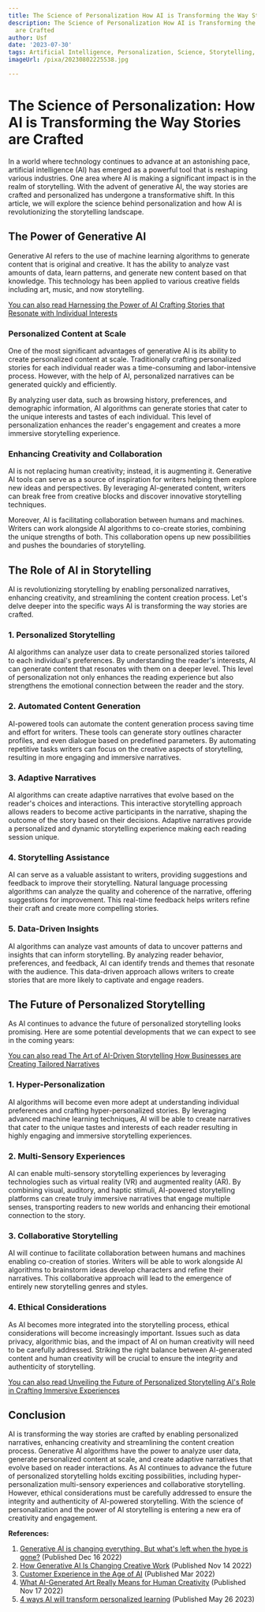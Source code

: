 ```yaml
---
title: The Science of Personalization How AI is Transforming the Way Stories are Crafted
description: The Science of Personalization How AI is Transforming the Way Stories
  are Crafted
author: Usf
date: '2023-07-30'
tags: Artificial Intelligence, Personalization, Science, Storytelling, Transformation
imageUrl: /pixa/20230802225538.jpg

---
```

# The Science of Personalization: How AI is Transforming  the Way Stories are Crafted

In a world  where technology continues to advance  at an  astonishing pace,  artificial intelligence  (AI) has emerged as a powerful tool that is reshaping various industries. One area where AI is making a significant impact is in the realm of storytelling. With the advent of generative AI, the way stories are crafted and personalized has undergone a transformative shift. In this article, we will explore the science behind  personalization and how AI is revolutionizing the storytelling landscape.

## The  Power of Generative AI

Generative  AI refers to the use of machine learning algorithms to generate  content that is original and creative. It has the  ability to analyze vast amounts of data, learn patterns, and generate new content based on that knowledge. This technology has been applied to various creative fields including  art, music, and now storytelling.

[You can also read Harnessing the  Power of AI Crafting Stories that Resonate with Individual Interests](Harnessing%20the%20Power%20of%20AI%20Crafting%20Stories%20that%20Resonate%20with%20Individual%20Interests)


### Personalized  Content at Scale

One of the  most significant advantages of generative AI is  its ability to  create personalized content at scale. Traditionally crafting personalized stories for each  individual reader was a time-consuming and labor-intensive process. However, with the help of AI,  personalized narratives can be  generated quickly and efficiently.

By analyzing user data, such as browsing history, preferences, and demographic information, AI algorithms can generate stories that cater to  the unique interests and tastes of each individual. This level  of personalization enhances the reader's engagement and creates a more immersive storytelling experience.

### Enhancing Creativity and Collaboration

AI is not replacing human creativity; instead, it is augmenting it. Generative AI tools can serve as a source of inspiration for writers helping them explore new ideas and perspectives. By leveraging AI-generated  content,  writers can break  free  from creative blocks and discover innovative  storytelling techniques.

Moreover, AI is facilitating collaboration between humans and  machines.  Writers  can work alongside AI algorithms to co-create  stories, combining the unique strengths of both. This  collaboration  opens up new possibilities and pushes the boundaries of storytelling.

## The Role of  AI in Storytelling

AI is revolutionizing  storytelling by enabling personalized narratives, enhancing creativity, and streamlining the  content creation process. Let's  delve deeper into the specific  ways  AI is transforming the way stories are crafted.

### 1. Personalized Storytelling

AI algorithms can  analyze user data to create personalized stories tailored to each individual's preferences. By  understanding the reader's interests,  AI can generate content that resonates with them  on a deeper level. This level of personalization not only enhances the reading  experience but also strengthens the emotional connection between the reader and the story.

### 2. Automated Content Generation

AI-powered tools can automate the content generation process saving time  and  effort for writers.  These  tools  can generate story outlines character profiles, and even dialogue based on predefined parameters. By automating repetitive tasks writers can focus  on the creative aspects of  storytelling, resulting in more engaging and immersive narratives.

### 3. Adaptive Narratives

AI algorithms can create adaptive narratives  that evolve based on the reader's choices and interactions. This interactive storytelling approach allows readers to become active participants in the narrative, shaping the outcome of the story based  on their decisions. Adaptive narratives provide a  personalized and dynamic storytelling experience  making each reading session unique.

### 4. Storytelling Assistance

AI  can  serve as a valuable assistant to writers,  providing  suggestions and feedback to improve their  storytelling. Natural  language processing  algorithms can analyze the quality and coherence of the narrative, offering suggestions  for improvement. This real-time feedback  helps writers refine their craft and create more compelling  stories.

### 5. Data-Driven  Insights

AI algorithms can  analyze vast amounts of data to uncover patterns and insights that can inform storytelling. By analyzing reader behavior, preferences,  and feedback, AI can identify trends and  themes  that resonate  with the audience. This data-driven approach allows writers to create stories that are  more likely to  captivate and engage readers.

## The  Future of Personalized Storytelling

As AI continues to advance the future  of personalized storytelling looks promising. Here are some potential developments that we can expect to see in the coming years:

[You can  also read The Art of AI-Driven Storytelling How Businesses are Creating Tailored Narratives](The%20Art%20of%20AI-Driven%20Storytelling%20How%20Businesses%20are%20Creating%20Tailored%20Narratives)


### 1. Hyper-Personalization

AI algorithms  will become even more adept at understanding individual preferences and crafting hyper-personalized stories. By leveraging advanced machine learning techniques, AI  will be able to create narratives that cater to the unique tastes and interests of each reader resulting in highly engaging and immersive storytelling experiences.

### 2. Multi-Sensory Experiences

AI can enable multi-sensory storytelling experiences by leveraging technologies  such as  virtual reality (VR) and augmented reality (AR). By combining visual, auditory, and haptic stimuli, AI-powered storytelling platforms  can create truly immersive narratives that engage multiple senses, transporting readers to new worlds and enhancing  their emotional connection  to the story.

### 3. Collaborative Storytelling

AI will continue to facilitate collaboration between humans and machines enabling co-creation of stories.  Writers will be able  to work alongside AI algorithms to  brainstorm ideas develop characters and refine their narratives. This collaborative approach will lead to the emergence of entirely new storytelling genres and styles.

### 4. Ethical  Considerations

As AI becomes more integrated into the  storytelling process, ethical considerations will become increasingly important. Issues  such as data privacy, algorithmic bias, and the impact of AI on human creativity will  need to be  carefully addressed. Striking the right balance between  AI-generated content and human creativity will be crucial to ensure the integrity  and authenticity of storytelling.

[You can also read Unveiling the Future of Personalized Storytelling AI's Role in Crafting Immersive Experiences](Unveiling%20the%20Future%20of%20Personalized%20Storytelling%20AI%27s%20Role%20in%20Crafting%20Immersive%20Experiences)


## Conclusion

AI is transforming the way stories are crafted by enabling personalized narratives, enhancing creativity and  streamlining the content creation  process. Generative AI algorithms have the power to analyze user data,  generate personalized content at scale, and  create adaptive narratives that evolve based on reader interactions. As  AI continues to advance the future of personalized storytelling holds exciting possibilities, including hyper-personalization multi-sensory experiences and collaborative storytelling.  However, ethical considerations must  be carefully addressed to ensure the integrity and authenticity of  AI-powered storytelling. With the science of  personalization and the power of AI storytelling is entering a new era of creativity and engagement.

**References:**

1.  [Generative AI is changing everything. But what's left when the hype is gone?](https://www.technologyreview.com/2022/12/16/1065005/generative-ai-revolution-art/) (Published Dec 16  2022)
2. [How Generative AI Is Changing Creative Work](https://hbr.org/2022/11/how-generative-ai-is-changing-creative-work) (Published Nov 14 2022)
3. [Customer Experience in the Age of AI](https://hbr.org/2022/03/customer-experience-in-the-age-of-ai) (Published Mar 2022)
4. [What AI-Generated Art Really  Means for  Human Creativity](https://www.wired.com/story/picture-limitless-creativity-ai-image-generators/) (Published Nov 17 2022)
5. [4 ways AI will transform personalized learning](https://www.fastcompany.com/90901403/four-ways-ai-will-transform-personalized-learning) (Published May 26 2023)